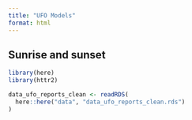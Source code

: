 ```yaml
---
title: "UFO Models"
format: html
---
```


## Sunrise and sunset

```r
library(here)
library(httr2)
```

```r
data_ufo_reports_clean <- readRDS(
  here::here("data", "data_ufo_reports_clean.rds")
)
```
